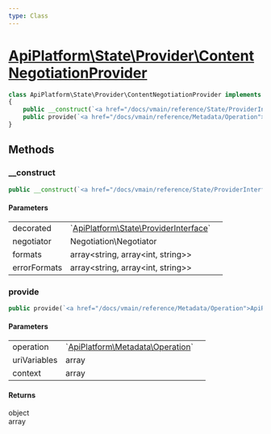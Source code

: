 ```yaml
---
type: Class
---
```


# [ApiPlatform\State\Provider\ContentNegotiationProvider](/docs/vmain/reference/State/Provider/ContentNegotiationProvider)



```php
class ApiPlatform\State\Provider\ContentNegotiationProvider implements `<a href="/docs/vmain/reference/State/ProviderInterface">ApiPlatform\State\ProviderInterface</a>`
{
    public __construct(`<a href="/docs/vmain/reference/State/ProviderInterface">ApiPlatform\State\ProviderInterface</a>` $decorated, null|Negotiation\Negotiator $negotiator, array<string, array<int, string>> $formats, array<string, array<int, string>> $errorFormats)
    public provide(`<a href="/docs/vmain/reference/Metadata/Operation">ApiPlatform\Metadata\Operation</a>` $operation, array $uriVariables, array $context): object|array
}
```
## Methods

### __construct



```php
public __construct(`<a href="/docs/vmain/reference/State/ProviderInterface">ApiPlatform\State\ProviderInterface</a>` $decorated, null|Negotiation\Negotiator $negotiator, array<string, array<int, string>> $formats, array<string, array<int, string>> $errorFormats)
```

#### Parameters

<table><tbody>
<tr><td>decorated</td><td>`<a href="/docs/vmain/reference/State/ProviderInterface">ApiPlatform\State\ProviderInterface</a>`</td><td></td></tr><tr><td>negotiator</td><td>Negotiation\Negotiator</td><td></td></tr><tr><td>formats</td><td>array&lt;string, array&lt;int, string&gt;&gt;</td><td></td></tr><tr><td>errorFormats</td><td>array&lt;string, array&lt;int, string&gt;&gt;</td><td></td></tr>
</tbody>
</table>

### provide



```php
public provide(`<a href="/docs/vmain/reference/Metadata/Operation">ApiPlatform\Metadata\Operation</a>` $operation, array $uriVariables, array $context): object|array
```

#### Parameters

<table><tbody>
<tr><td>operation</td><td>`<a href="/docs/vmain/reference/Metadata/Operation">ApiPlatform\Metadata\Operation</a>`</td><td></td></tr><tr><td>uriVariables</td><td>array</td><td></td></tr><tr><td>context</td><td>array</td><td></td></tr>
</tbody>
</table>

#### Returns

object<br />array
